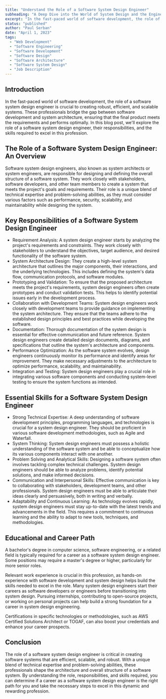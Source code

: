 ```yaml
---
title: "Understand the Role of a Software System Design Engineer"
subheading: "A Deep Dive into the World of System Design and the Engineers Who Make It Happen"
excerpt: "In the fast-paced world of software development, the role of a software system design engineer is crucial to creating robust, efficient, and scalable systems. These professionals bridge the gap between software development and system architecture, ensuring that the final product meets the requirements and performs optimally. In this blog post, we'll explore the role of a software system design engineer, their responsibilities, and the skills required to excel in this profession."
status: "published"
author: "Paul Serban"
date: "April 1, 2023"
tags:
  - "Web Development"
  - "Software Engineering"
  - "Software Development"
  - "Software Design"
  - "Software Architecture"
  - "Software System Design"
  - "Job Description"
---
```


## Introduction

In the fast-paced world of software development, the role of a software system design engineer is crucial to creating robust, efficient, and scalable systems. These professionals bridge the gap between software development and system architecture, ensuring that the final product meets the requirements and performs optimally. In this blog post, we'll explore the role of a software system design engineer, their responsibilities, and the skills required to excel in this profession.

## The Role of a Software System Design Engineer: An Overview

Software system design engineers, also known as system architects or system engineers, are responsible for designing and defining the overall structure of a software system. They work closely with stakeholders, software developers, and other team members to create a system that meets the project's goals and requirements. Their role is a unique blend of technical expertise and problem-solving abilities, as they must consider various factors such as performance, security, scalability, and maintainability while designing the system.

## Key Responsibilities of a Software System Design Engineer

- Requirement Analysis: A system design engineer starts by analyzing the project's requirements and constraints. They work closely with stakeholders to understand the objectives, target audience, and desired functionality of the software system.
- System Architecture Design: They create a high-level system architecture that outlines the major components, their interactions, and the underlying technologies. This includes defining the system's data flow, communication protocols, and software modules.
- Prototyping and Validation: To ensure that the proposed architecture meets the project's requirements, system design engineers often create prototypes and conduct validation tests. This helps to identify potential issues early in the development process.
- Collaboration with Development Teams: System design engineers work closely with development teams to provide guidance on implementing the system architecture. They ensure that the teams adhere to the established design principles and best practices while developing the software.
- Documentation: Thorough documentation of the system design is essential for effective communication and future reference. System design engineers create detailed design documents, diagrams, and specifications that outline the system's architecture and components.
- Performance Optimization: As the software system evolves, design engineers continuously monitor its performance and identify areas for improvement. They make necessary adjustments to the architecture to optimize performance, scalability, and maintainability.
- Integration and Testing: System design engineers play a crucial role in integrating various software components and conducting system-level testing to ensure the system functions as intended.

## Essential Skills for a Software System Design Engineer
- Strong Technical Expertise: A deep understanding of software development principles, programming languages, and technologies is crucial for a system design engineer. They should be proficient in various software development methodologies, such as Agile and Waterfall.
- System Thinking: System design engineers must possess a holistic understanding of the software system and be able to conceptualize how its various components interact with one another.
- Problem Solving and Analytical Skills: Designing a software system often involves tackling complex technical challenges. System design engineers should be able to analyze problems, identify potential solutions, and make informed decisions.
- Communication and Interpersonal Skills: Effective communication is key to collaborating with stakeholders, development teams, and other professionals. System design engineers must be able to articulate their ideas clearly and persuasively, both in writing and verbally.
- Adaptability and Continuous Learning: As technology evolves rapidly, system design engineers must stay up-to-date with the latest trends and advancements in the field. This requires a commitment to continuous learning and the ability to adapt to new tools, techniques, and methodologies.

## Educational and Career Path
A bachelor's degree in computer science, software engineering, or a related field is typically required for a career as a software system design engineer. Some positions may require a master's degree or higher, particularly for more senior roles.

Relevant work experience is crucial in this profession, as hands-on experience with software development and system design helps build the skills needed to excel in the role. Many system design engineers start their careers as software developers or engineers before transitioning into system design. Pursuing internships, contributing to open-source projects, or working on personal projects can help build a strong foundation for a career in system design engineering.

Certifications in specific technologies or methodologies, such as AWS Certified Solutions Architect or TOGAF, can also boost your credentials and enhance your career prospects.

## Conclusion
The role of a software system design engineer is critical in creating software systems that are efficient, scalable, and robust. With a unique blend of technical expertise and problem-solving abilities, these professionals shape the architecture and overall structure of a software system. By understanding the role, responsibilities, and skills required, you can determine if a career as a software system design engineer is the right path for you and take the necessary steps to excel in this dynamic and rewarding profession.